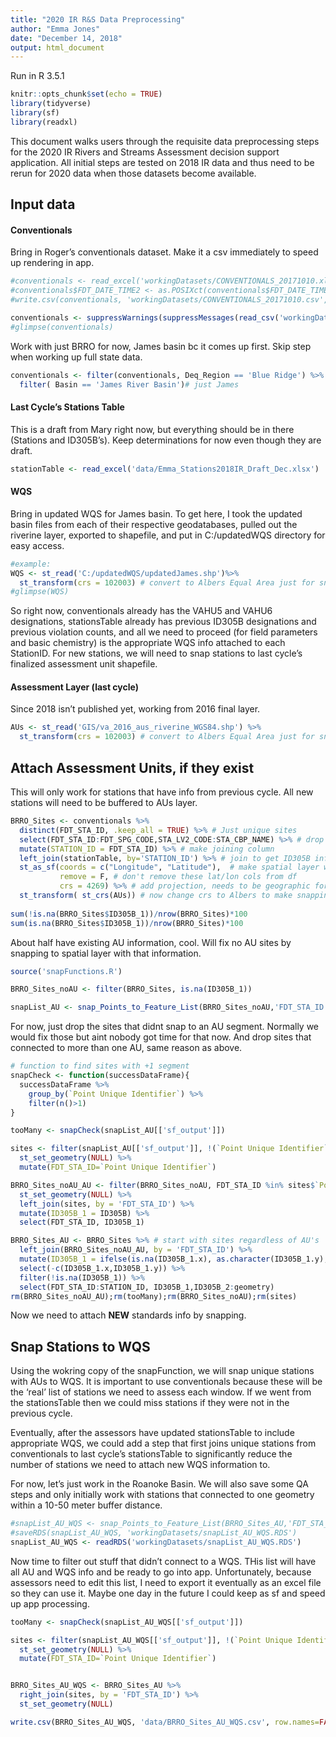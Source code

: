 ```yaml
---
title: "2020 IR R&S Data Preprocessing"
author: "Emma Jones"
date: "December 14, 2018"
output: html_document
---
```


Run in R 3.5.1

```r
knitr::opts_chunk$set(echo = TRUE)
library(tidyverse)
library(sf)
library(readxl)

```

This document walks users through the requisite data preprocessing steps for the 2020 IR Rivers and Streams Assessment decision support application. All initial steps are tested on 2018 IR data and thus need to be rerun for 2020 data when those datasets become available.

## Input data

#### Conventionals
Bring in Roger's conventionals dataset. Make it a csv immediately to speed up rendering in app.
```r
#conventionals <- read_excel('workingDatasets/CONVENTIONALS_20171010.xlsx',sheet = 'CONVENTIONALS')
#conventionals$FDT_DATE_TIME2 <- as.POSIXct(conventionals$FDT_DATE_TIME, format="%m/%d/%y %H:%M")
#write.csv(conventionals, 'workingDatasets/CONVENTIONALS_20171010.csv', row.names=F)

conventionals <- suppressWarnings(suppressMessages(read_csv('workingDatasets/CONVENTIONALS_20171010.csv')))
#glimpse(conventionals)
```

Work with just BRRO for now, James basin bc it comes up first. Skip step when working up full state data.

```r
conventionals <- filter(conventionals, Deq_Region == 'Blue Ridge') %>%
  filter( Basin == 'James River Basin')# just James
```


#### Last Cycle's Stations Table

This is a draft from Mary right now, but everything should be in there (Stations and ID305B's). Keep determinations for now even though they are draft.

```r
stationTable <- read_excel('data/Emma_Stations2018IR_Draft_Dec.xlsx')
```

#### WQS
Bring in updated WQS for James basin. To get here, I took the updated basin files from each of their respective geodatabases, pulled out the riverine layer, exported to shapefile, and put in C:/updatedWQS directory for easy access.
```r
#example:
WQS <- st_read('C:/updatedWQS/updatedJames.shp')%>%
  st_transform(crs = 102003) # convert to Albers Equal Area just for snapping
#glimpse(WQS)
```

So right now, conventionals already has the VAHU5 and VAHU6 designations, stationsTable already has previous ID305B designations and previous violation counts, and all we need to proceed (for field parameters and basic chemistry) is the appropriate WQS info attached to each StationID. For new stations, we will need to snap stations to last cycle's finalized assessment unit shapefile.

#### Assessment Layer (last cycle)

Since 2018 isn't published yet, working from 2016 final layer. 


```r
AUs <- st_read('GIS/va_2016_aus_riverine_WGS84.shp') %>%
  st_transform(crs = 102003) # convert to Albers Equal Area just for snapping
```


## Attach Assessment Units, if they exist

This will only work for stations that have info from previous cycle. All new stations will need to be buffered to AUs layer. 

```r
BRRO_Sites <- conventionals %>%
  distinct(FDT_STA_ID, .keep_all = TRUE) %>% # Just unique sites
  select(FDT_STA_ID:FDT_SPG_CODE,STA_LV2_CODE:STA_CBP_NAME) %>% # drop sample data
  mutate(STATION_ID = FDT_STA_ID) %>% # make joining column
  left_join(stationTable, by='STATION_ID') %>% # join to get ID305B info
  st_as_sf(coords = c("Longitude", "Latitude"),  # make spatial layer while at it
           remove = F, # don't remove these lat/lon cols from df
           crs = 4269) %>% # add projection, needs to be geographic for now bc entering lat/lng, 
  st_transform( st_crs(AUs)) # now change crs to Albers to make snapping work
  
sum(!is.na(BRRO_Sites$ID305B_1))/nrow(BRRO_Sites)*100
sum(is.na(BRRO_Sites$ID305B_1))/nrow(BRRO_Sites)*100
```

About half have existing AU information, cool. Will fix no AU sites by snapping to spatial layer with that information.

```r
source('snapFunctions.R')

BRRO_Sites_noAU <- filter(BRRO_Sites, is.na(ID305B_1))

snapList_AU <- snap_Points_to_Feature_List(BRRO_Sites_noAU,'FDT_STA_ID',AUs, seq(10,50,by=10))
```

For now, just drop the sites that didnt snap to an AU segment. Normally we would fix those but aint nobody got time for that now. And drop sites that connected to more than one AU, same reason as above.

```r
# function to find sites with +1 segment
snapCheck <- function(successDataFrame){
  successDataFrame %>%
    group_by(`Point Unique Identifier`) %>%
    filter(n()>1)
}

tooMany <- snapCheck(snapList_AU[['sf_output']])

sites <- filter(snapList_AU[['sf_output']], !(`Point Unique Identifier` %in% tooMany$`Point Unique Identifier`)) %>%
  st_set_geometry(NULL) %>%
  mutate(FDT_STA_ID=`Point Unique Identifier`)

BRRO_Sites_noAU_AU <- filter(BRRO_Sites_noAU, FDT_STA_ID %in% sites$`Point Unique Identifier`) %>%
  st_set_geometry(NULL) %>%
  left_join(sites, by = 'FDT_STA_ID') %>%
  mutate(ID305B_1 = ID305B) %>%
  select(FDT_STA_ID, ID305B_1)

BRRO_Sites_AU <- BRRO_Sites %>% # start with sites regardless of AU's
  left_join(BRRO_Sites_noAU_AU, by = 'FDT_STA_ID') %>%
  mutate(ID305B_1 = ifelse(is.na(ID305B_1.x), as.character(ID305B_1.y), ID305B_1.x)) %>% # replace with snapped if NA
  select(-c(ID305B_1.x,ID305B_1.y)) %>%
  filter(!is.na(ID305B_1)) %>%
  select(FDT_STA_ID:STATION_ID, ID305B_1,ID305B_2:geometry)
rm(BRRO_Sites_noAU_AU);rm(tooMany);rm(BRRO_Sites_noAU);rm(sites)
```

Now we need to attach **NEW** standards info by snapping.


## Snap Stations to WQS

Using the wokring copy of the snapFunction, we will snap unique stations with AUs to WQS. It is important to use conventionals because these will be the 'real' list of stations we need to assess each window. If we went from the stationsTable then we could miss stations if they were not in the previous cycle. 

Eventually, after the assessors have updated stationsTable to include appropriate WQS, we could add a step that first joins unique stations from conventionals to last cycle's stationsTable to significantly reduce the number of stations we need to attach new WQS information to.

For now, let's just work in the Roanoke Basin. We will also save some QA steps and only initially work with stations that connected to one geometry within a 10-50 meter buffer distance.

```r
#snapList_AU_WQS <- snap_Points_to_Feature_List(BRRO_Sites_AU,'FDT_STA_ID',WQS, seq(10,50,by=10))
#saveRDS(snapList_AU_WQS, 'workingDatasets/snapList_AU_WQS.RDS')
snapList_AU_WQS <- readRDS('workingDatasets/snapList_AU_WQS.RDS')
```

Now time to filter out stuff that didn't connect to a WQS. THis list will have all AU and WQS info and be ready to go into app. Unfortunately, because assessors need to edit this list, I need to export it eventually as an excel file so they can use it. Maybe one day in the future I could keep as sf and speed up app processing.

```r
tooMany <- snapCheck(snapList_AU_WQS[['sf_output']])

sites <- filter(snapList_AU_WQS[['sf_output']], !(`Point Unique Identifier` %in% tooMany$`Point Unique Identifier`)) %>%
  st_set_geometry(NULL) %>%
  mutate(FDT_STA_ID=`Point Unique Identifier`)


BRRO_Sites_AU_WQS <- BRRO_Sites_AU %>%
  right_join(sites, by = 'FDT_STA_ID') %>%
  st_set_geometry(NULL)

write.csv(BRRO_Sites_AU_WQS, 'data/BRRO_Sites_AU_WQS.csv', row.names=FALSE)
```

